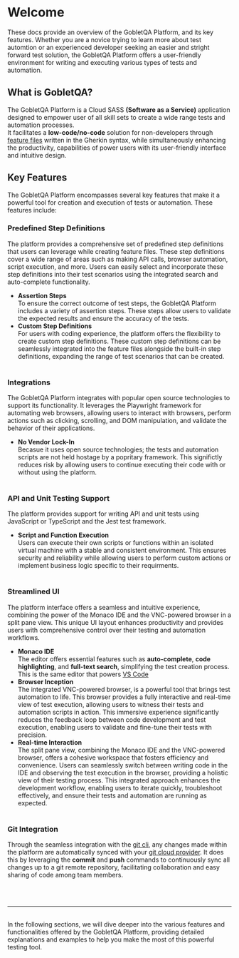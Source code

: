 
# <PurpleText>Welcome</PurpleText>

These docs provide an overview of the GobletQA Platform, and its key features. Whether you are a novice trying to learn more about test automtion or an experienced developer seeking an easier and stright forward test solution, the GobletQA Platform offers a user-friendly environment for writing and executing various types of tests and automation.<br/>

## <PurpleText>What is GobletQA?</PurpleText>

The GobletQA Platform is a Cloud SASS __(Software as a Service)__ application designed to empower user of all skill sets to create a wide range tests and automation processes.<br/>
It facilitates a __low-code/no-code__ solution for non-developers through [feature files](/guides/feature-file) written in the Gherkin syntax, while simultaneously enhancing the productivity, capabilities of power users with its user-friendly interface and intuitive design.<br/>

## <PurpleText>Key Features</PurpleText>

The GobletQA Platform encompasses several key features that make it a powerful tool for creation and execution of tests or automation. These features include:

### <GreenText>Predefined Step Definitions</GreenText>

  The platform provides a comprehensive set of predefined step definitions that users can leverage while creating feature files. These step definitions cover a wide range of areas such as making API calls, browser automation, script execution, and more. Users can easily select and incorporate these step definitions into their test scenarios using the integrated search and auto-complete functionality.

  * <GrayText>**Assertion Steps**</GrayText><br/>
    To ensure the correct outcome of test steps, the GobletQA Platform includes a variety of assertion steps. These steps allow users to validate the expected results and ensure the accuracy of the tests.
    <br/>
  * <GrayText>**Custom Step Definitions**</GrayText><br/>
    For users with coding experience, the platform offers the flexibility to create custom step definitions. These custom step definitions can be seamlessly integrated into the feature files alongside the built-in step definitions, expanding the range of test scenarios that can be created.
    <br/>
    <br/>

### <GreenText>Integrations</GreenText>

  The GobletQA Platform integrates with popular open source technologies to support its functionality. It leverages the Playwright framework for automating web browsers, allowing users to interact with browsers, perform actions such as clicking, scrolling, and DOM manipulation, and validate the behavior of their applications.

  * <GrayText>**No Vendor Lock-In**</GrayText><br/>
    Becasue it uses open source technologies; the tests and automation scripts are not held hostage by a popritary framework. This significtly reduces risk by allowing users to continue executing their code with or without using the platform.
    <br/>
    <br/>

### <GreenText>API and Unit Testing Support</GreenText>

  The platform provides support for writing API and unit tests using JavaScript or TypeScript and the Jest test framework.

  * <GrayText>**Script and Function Execution**</GrayText><br/>
    Users can execute their own scripts or functions within an isolated virtual machine with a stable and consistent environment. This ensures security and reliability while allowing users to perform custom actions or implement business logic specific to their requirments.
    <br/>
    <br/>

### <GreenText>Streamlined UI</GreenText>

  The platform interface offers a seamless and intuitive experience, combining the power of the Monaco IDE and the VNC-powered browser in a split pane view. This unique UI layout enhances productivity and provides users with comprehensive control over their testing and automation workflows.

  * <GrayText>**Monaco IDE**</GrayText><br/>
    The editor offers essential features such as **auto-complete**, **code highlighting**, and **full-text search**, simplifying the test creation process. This is the same editor that powers [VS Code](https://code.visualstudio.com/)
    <br/>
  * <GrayText>**Browser Inception**</GrayText><br/>
    The integrated VNC-powered browser, is a powerful tool that brings test automation to life. This browser provides a fully interactive and real-time view of test execution, allowing users to witness their tests and automation scripts in action. This immersive experience significantly reduces the feedback loop between code development and test execution, enabling users to validate and fine-tune their tests with precision.
    <br/>
  * <GrayText>**Real-time Interaction**</GrayText><br/>
    The split pane view, combining the Monaco IDE and the VNC-powered browser, offers a cohesive workspace that fosters efficiency and convenience. Users can seamlessly switch between writing code in the IDE and observing the test execution in the browser, providing a holistic view of their testing process. This integrated approach enhances the development workflow, enabling users to iterate quickly, troubleshoot effectively, and ensure their tests and automation are running as expected.
    <br/>
    <br/>

### <GreenText>Git Integration</GreenText>

  Through the seamless integration with the [git cli](https://git-scm.com), any changes made within the platform are automatically synced with your [git cloud provider](/overview/git-providers). It does this by leveraging the __commit__ and __push__ commands to continuously sync all changes up to a git remote repository, facilitating collaboration and easy sharing of code among team members.

<br/>
<br/>
<hr/>
<br/>
In the following sections, we will dive deeper into the various features and functionalities offered by the GobletQA Platform, providing detailed explanations and examples to help you make the most of this powerful testing tool.